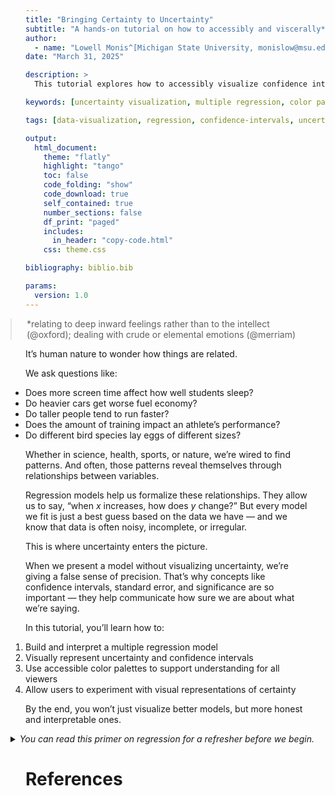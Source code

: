 ```yaml
---
title: "Bringing Certainty to Uncertainty"
subtitle: "A hands-on tutorial on how to accessibly and viscerally* visualize uncertainty, confidence and significance in the correlations of a multiple regression model within two dimensions."
author: 
  - name: "Lowell Monis^[Michigan State University, monislow@msu.edu]"
date: "March 31, 2025"

description: >
  This tutorial explores how to accessibly visualize confidence intervals and statistical significance in multiple regression models using two-dimensional plots and effective color palettes.

keywords: [uncertainty visualization, multiple regression, color palettes, statistical graphics, R tutorial, accessible design, confidence bands]

tags: [data-visualization, regression, confidence-intervals, uncertainty, color-palettes, statistical-graphics, R, tutorial, accessible-design, color-theory, data-science-education, statistical modeling]

output:
  html_document: 
    theme: "flatly"
    highlight: "tango"
    toc: false 
    code_folding: "show"
    code_download: true
    self_contained: true
    number_sections: false
    df_print: "paged"
    includes:
      in_header: "copy-code.html"
    css: theme.css

bibliography: biblio.bib

params:
  version: 1.0
---
```


<style>
.copy-button {
  position: absolute;
  top: 0.5em;
  right: 0.5em;
  background-color: #007bff;
  color: white;
  border: none;
  padding: 4px 8px;
  font-size: 0.8em;
  border-radius: 4px;
  cursor: pointer;
  z-index: 10;
}

body > *:not(details) {
  margin-left: auto;
  margin-right: auto;
  max-width: 950px;
  padding-left: 1.5rem;
  padding-right: 1.5rem;
}


pre.code-with-button {
  position: relative;
}
</style>


> *relating to deep inward feelings rather than to the intellect (@oxford);  dealing with crude or elemental emotions (@merriam)

It’s human nature to wonder how things are related.

We ask questions like:

+ Does more screen time affect how well students sleep?
+ Do heavier cars get worse fuel economy?
+ Do taller people tend to run faster?
+ Does the amount of training impact an athlete’s performance?
+ Do different bird species lay eggs of different sizes?

Whether in science, health, sports, or nature, we're wired to find patterns. And often, those patterns reveal themselves through relationships between variables.

Regression models help us formalize these relationships. They allow us to say, "when $x$ increases, how does $y$ change?" But every model we fit is just a best guess based on the data we have — and we know that data is often noisy, incomplete, or irregular.

This is where uncertainty enters the picture.

When we present a model without visualizing uncertainty, we’re giving a false sense of precision. That’s why concepts like confidence intervals, standard error, and significance are so important — they help communicate how sure we are about what we’re saying.

In this tutorial, you’ll learn how to:

1. Build and interpret a multiple regression model
2. Visually represent uncertainty and confidence intervals
3. Use accessible color palettes to support understanding for all viewers
4. Allow users to experiment with visual representations of certainty

By the end, you won’t just visualize better models, but more honest and interpretable ones.

<details>
<summary>*You can read this primer on regression for a refresher before we begin.*</summary>

# But first, what is regression?

<b>Source:</b> @regression

Regression analysis is the process of estimating the relationship between a dependent variable (what you're trying to predict) and one or more independent variables (the predictors). At its core, regression tries to fit a function that best explains the observed data under some error criterion.

Put simply:

> You have data. You suspect a relationship. Regression helps you find and test that relationship---and use it to interpolate (predict within your range) or extrapolate (predict beyond your range).

Regression is used to understand how different quantities influence each other, and predict outcomes for new or missing data. It can also be used to quantify uncertainty around predictions.

Some real-world applications include:

- Predicting a house price from features like square footage and location
- Estimating how training hours affect athletic performance
- Modeling the relationship between temperature and electricity usage

## Core regression techniques

Regression comes in many forms, each with its own assumptions and strengths. Below are the most common types:

### 1. Linear Regression

The goal of this method is to fit a straight, linear line to the data by minimizing the sum of squared residuals, where residuals are the linear distances between this line of best fit and the original data points. This method is also called the *ordinary least squares* (OLS) method.

Linear regression assumes a straight-line relationship. It works well when changes in $x$ lead to proportionate changes in $y$.

The following formula represents linear regression:

$$y=\beta_0+\beta_1x+\epsilon$$

where $x$ is the predictor (independent) variable, $y$ is the predicted (dependent) value, $\beta_0$ is the intercept value for the best-fit line, $\beta_1$ is the coefficient for the predictor variable (a one-unit increase in $x$ leads to a $\beta_1$ increase in $y$), and $\epsilon$ is the error term (difference between the observed value associated with $x$ and the predicted value from the regression equation, $y(x)$).

### 2. Polynomial Regression

The goal of this method is to fit a curved function, rather than a linear one, to the given data. This method is used to capture non-linear trends. This is still, however, considered a linear model in terms of parameters, but it allows the curve to bend, making it more flexible. An example of this is modeling population growth.

The following is a general formula for polynomial regression:

$$y=\sum_{i=0}^{n}\beta_nx^n+\epsilon$$

The terms of this model are similar to those of the linear model. Note that $\sum$ here means a *summation*, i.e., it denotes the sum of all terms of the given form up till $n$ times. For example, consider a polynomial regression model of degree 2:

$$y=\beta_0+\beta_1x +\beta_2x^2+\epsilon$$

A polynomial regression model of degree 1 is an OLS model.

### 3. Logistic Regression

The goal of this method is to predict binary outcomes (yes/no, pass/fail, true/false, etc.) by modeling the probability of class membership. Logistic regression is primarily used for classification. Logistic regression can be modeled by the following formula:

$$P(y=1|x)=\frac{1}{1+e^{-(\beta_0+\beta_1x)}}$$
If the probability returned by this function is high, the result will be 1, else 0. The function models continuous values, but it does not predict a continuous value, rather the *probability of a discrete event*.

### Other Types of Regression

These are more advanced or specialized but follow similar principles.

- Ridge Regression: Adds a penalty for large coefficients (helps with multicollinearity).
- Lasso Regression: Encourages sparsity---helpful for feature selection.
- Elastic Net: A combination of Ridge and Lasso.
- Quantile Regression: Estimates conditional quantiles, not just the mean.
- Nonparametric Regression: Makes fewer assumptions about the form of the function (e.g., splines, LOESS).

## Interpolation vs Extrapolation

Assume you are trying to predict height using body weight as a predictor. You have height data for individuals weighing 100 lbs, 150 lbs, and 200 lbs. **Note:** Actual regression models use a lot more data points. This is just for illustrative purposes.

Now, you want to predict the height of someone weighing 125 lbs. This is within the data range of 100 to 200 lbs. Thus, when you use the regression model here, you *interpolate*.

You also want to predict the height of someone weighing 250 lbs. This is outside the predictor data range. So, when you use the model here, you *extrapolate*. Extrapolation is generally not a good practice, and can result in false and nonsensical predictions.

<center>
```r
image = "https://imgs.xkcd.com/comics/extrapolating.png"
cat(paste0('<img src="', image,  '"><br>')) 
```
<b>Image Source:</b> @extrapolating
</center>

## Why does regression matter in practice?

Regression is not just about fitting lines---it’s about interpreting and communicating relationships. This includes:

- Showing how strongly variables are associated
- Accounting for noise and randomness in data
- Visualizing uncertainty through confidence bands and error margins
- Choosing color and layout wisely so viewers don't misinterpret your results

## Multiple linear regression

This is an extension of simple linear regression that models the relationship between one dependent variable and two or more independent variables. Instead of fitting a line through points in two-dimensional space, multiple linear regression fits a hyperplane in a multidimensional feature space. The general form of the model for $n$ variables is:

$$y=\beta_0+\sum_{i=1}^{n}\beta_nx_n+\epsilon$$

Note the subscript for the variables, as opposed to the superscript in polynomial regression (essentially, polynomial regression is completely different from multiple linear regression).

Multiple regression allows us to evaluate the influence of each variable while controlling for the others, making it a powerful tool for uncovering complex relationships in data. However, it also comes with assumptions---such as linearity, independence of errors, homoscedasticity, and the lack of multicollinearity---which must be checked to ensure the model's complete validity.

> When the independent predictors are too strongly related to each other (i.e., each predictor is a linear combination of the others), the data is multicollinear.

> When the spread, or the variance of the errors are roughly the same across all values of the predictors, the data is homoscedastic.

> When the prediction errors, are not correlated with each other, one can say that the data is independent of errors.

> When the relationship between each predictor and the outcome is assumed to be a straight line, the data is linear. Linearity describes how well a measurement or process stays proportional across different input values. 

```r
library(ggplot2)
library(grid)
library(gridExtra)
set.seed(402)
x1 <- seq(0, 10, length.out = 100)
y_linear <- 2 * x1 + rnorm(100, mean = 0, sd = 2)
df1 <- data.frame(x = x1, y = y_linear)

p1 <- ggplot(df1, aes(x = x, y = y)) +
  geom_point(alpha = 0.2) +
  geom_abline(slope = 2, intercept = 0, color = "red", linewidth = 1) +
  labs(title = "Linearity", x = "Predictor (x)", y = "Outcome (y)") +
  theme_minimal()

x2 <- seq(0, 10, length.out = 100)
y_homoscedastic <- 2 * x2 + rnorm(100, mean = 0, sd = 1)
df2 <- data.frame(x = x2, y = y_homoscedastic)

p2 <- ggplot(df2, aes(x = x, y = y)) +
  geom_point(alpha = 0.2) +
  geom_abline(slope = 2, intercept = 0, color = "red", linewidth = 1) +
  labs(title = "Homoscedasticity", x = "Predictor (x)", y = "Outcome (y)") +
  theme_minimal()

errors <- rnorm(100)
df3 <- data.frame(index = 1:100, error = errors)

p3 <- ggplot(df3, aes(x = index, y = error)) +
  geom_line() +
  geom_point() +
  labs(title = "Independence of Errors", x = "Observation index", y = "Error") +
  theme_minimal()

x4_1 <- seq(0, 10, length.out = 100)
x4_2 <- x4_1 + rnorm(100, mean = 0, sd = 0.1)
df4 <- data.frame(x1 = x4_1, x2 = x4_2)

p4 <- ggplot(df4, aes(x = x1, y = x2)) +
  geom_point(alpha = 0.7) +
  labs(title = "Multicollinearity", x = "Predictor x1", y = "Predictor x2") +
  theme_minimal()

grid.arrange(p1, p2, p3, p4, ncol = 2, 
             top = textGrob("Visualizing the assumptions in multiple linear regression",gp=gpar(fontsize=15,font=2)))
```
</details>

# References
